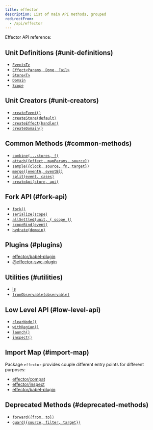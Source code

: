 ```yaml
---
title: effector
description: List of main API methods, grouped
redirectFrom:
  - /api/effector
---
```


Effector API reference:

## Unit Definitions (#unit-definitions)

- [`Event<T>`](/en/api/effector/Event)
- [`Effect<Params, Done, Fail>`](/en/api/effector/Effect)
- [`Store<T>`](/en/api/effector/Store)
- [`Domain`](/en/api/effector/Domain)
- [`Scope`](/en/api/effector/Scope)

## Unit Creators (#unit-creators)

- [`createEvent()`](/en/api/effector/createEvent)
- [`createStore(default)`](/en/api/effector/createStore)
- [`createEffect(handler)`](/en/api/effector/createEffect)
- [`createDomain()`](/en/api/effector/createDomain)

## Common Methods (#common-methods)

- [`combine(...stores, f)`](/en/api/effector/combine)
- [`attach({effect, mapParams, source})`](/en/api/effector/attach)
- [`sample({clock, source, fn, target})`](/en/api/effector/sample)
- [`merge([eventA, eventB])`](/en/api/effector/merge)
- [`split(event, cases)`](/en/api/effector/split)
- [`createApi(store, api)`](/en/api/effector/createApi)

## Fork API (#fork-api)

- [`fork()`](/en/api/effector/fork)
- [`serialize(scope)`](/en/api/effector/serialize)
- [`allSettled(unit, { scope })`](/en/api/effector/allSettled)
- [`scopeBind(event)`](/en/api/effector/scopeBind)
- [`hydrate(domain)`](/en/api/effector/hydrate)

## Plugins (#plugins)

- [effector/babel-plugin](/en/api/effector/babel-plugin)
- [@effector-swc-plugin](/en/api/effector/swc-plugin)

## Utilities (#utilities)

- [is](/en/api/effector/is)
- [`fromObservable(observable)`](/en/api/effector/fromObservable)

## Low Level API (#low-level-api)

- [`clearNode()`](/en/api/effector/clearNode)
- [`withRegion()`](/en/api/effector/withRegion)
- [`launch()`](/en/api/effector/launch)
- [`inspect()`](/en/api/effector/inspect)

## Import Map (#import-map)

Package `effector` provides couple different entry points for different purposes:

- [effector/compat](/en/api/effector/module/compat)
- [effector/inspect](/en/api/effector/module/inspect)
- [effector/babel-plugin](/en/api/effector/module/babel-plugin)

## Deprecated Methods (#deprecated-methods)

- [`forward({from, to})`](/en/api/effector/forward)
- [`guard({source, filter, target})`](/en/api/effector/guard)
